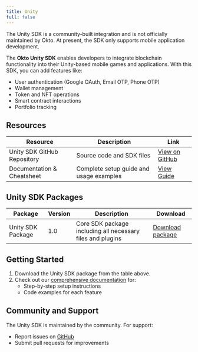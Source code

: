 ```yaml
---
title: Unity
full: false
---
```



<Callout title="Disclaimer">
The Unity SDK is a community-built integration and is not officially maintained by Okto. At present, the SDK only supports mobile application development.
</Callout>

The **Okto Unity SDK** enables developers to integrate blockchain functionality into their Unity-based mobile games and applications. With this SDK, you can add features like:

- User authentication (Google OAuth, Email OTP, Phone OTP)
- Wallet management
- Token and NFT operations
- Smart contract interactions
- Portfolio tracking

## Resources

| Resource | Description | Link |
|----------|-------------|------|
| Unity SDK GitHub Repository | Source code and SDK files | [View on GitHub](https://github.com/okto-hq/okto-sdk-unity) |
| Documentation & Cheatsheet | Complete setup guide and usage examples | [View Guide](https://docs.google.com/document/d/1V7guvCvgYzjKsJUK9xKRdSPSbg3RAoC0Bu_AnH9t7Og/edit?usp=sharing) |

## Unity SDK Packages

| Package | Version | Description | Download |
|---------|---------|-------------|----------|
| Unity SDK Package | 1.0 | Core SDK package including all necessary files and plugins | [Download package](https://github.com/okto-hq/okto-sdk-unity/raw/main/OktoSDKFile/UnitySdk_1.0.unitypackage) |

## Getting Started

1. Download the Unity SDK package from the table above.
2. Check out our [comprehensive documentation](https://docs.google.com/document/d/1V7guvCvgYzjKsJUK9xKRdSPSbg3RAoC0Bu_AnH9t7Og/edit?usp=sharing) for:
   - Step-by-step setup instructions
   - Code examples for each feature

## Community and Support

The Unity SDK is maintained by the community. For support:

- Report issues on [GitHub](https://github.com/okto-hq/okto-sdk-unity/issues)
- Submit pull requests for improvements